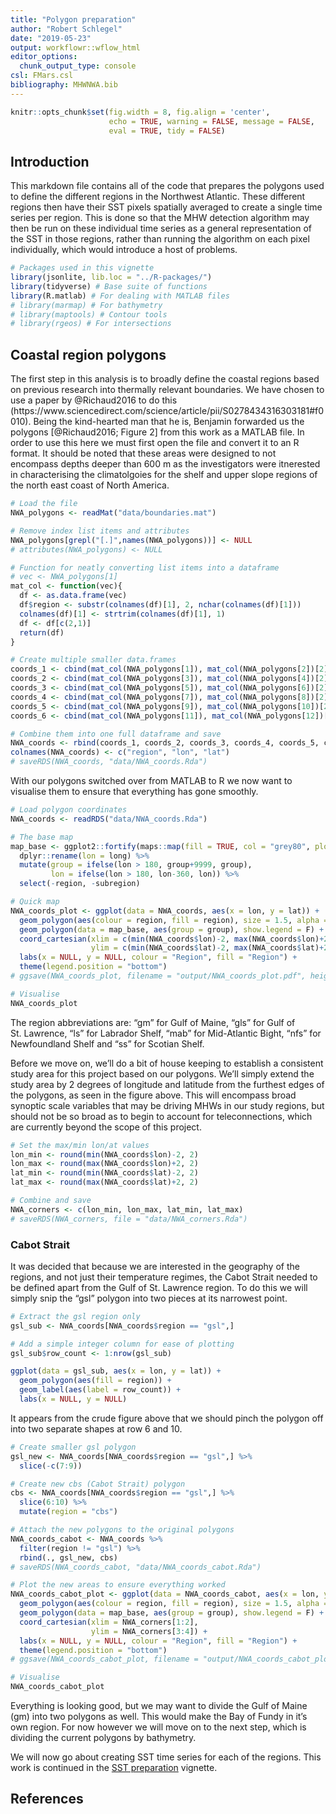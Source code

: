 ```yaml
---
title: "Polygon preparation"
author: "Robert Schlegel"
date: "2019-05-23"
output: workflowr::wflow_html
editor_options:
  chunk_output_type: console
csl: FMars.csl
bibliography: MHWNWA.bib
---
```


```r
knitr::opts_chunk$set(fig.width = 8, fig.align = 'center',
                      echo = TRUE, warning = FALSE, message = FALSE, 
                      eval = TRUE, tidy = FALSE)
```

## Introduction

This markdown file contains all of the code that prepares the polygons used to define the different regions in the Northwest Atlantic. These different regions then have their SST pixels spatially averaged to create a single time series per region. This is done so that the MHW detection algorithm may then be run on these individual time series as a general representation of the SST in those regions, rather than running the algorithm on each pixel individually, which would introduce a host of problems.

```r
# Packages used in this vignette
library(jsonlite, lib.loc = "../R-packages/")
library(tidyverse) # Base suite of functions
library(R.matlab) # For dealing with MATLAB files
# library(marmap) # For bathymetry
# library(maptools) # Contour tools
# library(rgeos) # For intersections
```

## Coastal region polygons

The first step in this analysis is to broadly define the coastal regions based on previous research into thermally relevant boundaries. We have chosen to use a paper by @Richaud2016 to do this (https://www.sciencedirect.com/science/article/pii/S0278434316303181#f0010). Being the kind-hearted man that he is, Benjamin forwarded us the polygons [@Richaud2016; Figure 2] from this work as a MATLAB file. In order to use this here we must first open the file and convert it to an R format. It should be noted that these areas were designed to not encompass depths deeper than 600 m as the investigators were itnerested in characterising the climatolgoies for the shelf and upper slope regions of the north east coast of North America.

```r
# Load the file
NWA_polygons <- readMat("data/boundaries.mat")

# Remove index list items and attributes
NWA_polygons[grepl("[.]",names(NWA_polygons))] <- NULL
# attributes(NWA_polygons) <- NULL

# Function for neatly converting list items into a dataframe
# vec <- NWA_polygons[1]
mat_col <- function(vec){
  df <- as.data.frame(vec)
  df$region <- substr(colnames(df)[1], 2, nchar(colnames(df)[1]))
  colnames(df)[1] <- strtrim(colnames(df)[1], 1)
  df <- df[c(2,1)]
  return(df)
}

# Create multiple smaller data.frames
coords_1 <- cbind(mat_col(NWA_polygons[1]), mat_col(NWA_polygons[2])[2])
coords_2 <- cbind(mat_col(NWA_polygons[3]), mat_col(NWA_polygons[4])[2])
coords_3 <- cbind(mat_col(NWA_polygons[5]), mat_col(NWA_polygons[6])[2])
coords_4 <- cbind(mat_col(NWA_polygons[7]), mat_col(NWA_polygons[8])[2])
coords_5 <- cbind(mat_col(NWA_polygons[9]), mat_col(NWA_polygons[10])[2])
coords_6 <- cbind(mat_col(NWA_polygons[11]), mat_col(NWA_polygons[12])[2])

# Combine them into one full dataframe and save
NWA_coords <- rbind(coords_1, coords_2, coords_3, coords_4, coords_5, coords_6)
colnames(NWA_coords) <- c("region", "lon", "lat")
# saveRDS(NWA_coords, "data/NWA_coords.Rda")
```

With our polygons switched over from MATLAB to R we now want to visualise them to ensure that everything has gone smoothly.

```r
# Load polygon coordinates
NWA_coords <- readRDS("data/NWA_coords.Rda")

# The base map
map_base <- ggplot2::fortify(maps::map(fill = TRUE, col = "grey80", plot = FALSE)) %>%
  dplyr::rename(lon = long) %>%
  mutate(group = ifelse(lon > 180, group+9999, group),
         lon = ifelse(lon > 180, lon-360, lon)) %>% 
  select(-region, -subregion)

# Quick map
NWA_coords_plot <- ggplot(data = NWA_coords, aes(x = lon, y = lat)) +
  geom_polygon(aes(colour = region, fill = region), size = 1.5, alpha = 0.2) +
  geom_polygon(data = map_base, aes(group = group), show.legend = F) +
  coord_cartesian(xlim = c(min(NWA_coords$lon)-2, max(NWA_coords$lon)+2),
                  ylim = c(min(NWA_coords$lat)-2, max(NWA_coords$lat)+2)) +
  labs(x = NULL, y = NULL, colour = "Region", fill = "Region") +
  theme(legend.position = "bottom")
# ggsave(NWA_coords_plot, filename = "output/NWA_coords_plot.pdf", height = 5, width = 6)

# Visualise
NWA_coords_plot
```

The region abbreviations are: "gm" for Gulf of Maine, "gls" for Gulf of St. Lawrence, "ls" for Labrador Shelf, "mab" for Mid-Atlantic Bight, "nfs" for Newfoundland Shelf and "ss" for Scotian Shelf.

Before we move on, we'll do a bit of house keeping to establish a consistent study area for this project based on our polygons. We'll simply extend the study area by 2 degrees of longitude and latitude from the furthest edges of the polygons, as seen in the figure above. This will encompass broad synoptic scale variables that may be driving MHWs in our study regions, but should not be so broad as to begin to account for teleconnections, which are currently beyond the scope of this project.

```r
# Set the max/min lon/at values
lon_min <- round(min(NWA_coords$lon)-2, 2)
lon_max <- round(max(NWA_coords$lon)+2, 2)
lat_min <- round(min(NWA_coords$lat)-2, 2)
lat_max <- round(max(NWA_coords$lat)+2, 2)

# Combine and save
NWA_corners <- c(lon_min, lon_max, lat_min, lat_max)
# saveRDS(NWA_corners, file = "data/NWA_corners.Rda")
```

### Cabot Strait

It was decided that because we are interested in the geography of the regions, and not just their temperature regimes, the Cabot Strait needed to be defined apart from the Gulf of St. Lawrence region. To do this we will simply snip the "gsl" polygon into two pieces at its narrowest point.

```r
# Extract the gsl region only
gsl_sub <- NWA_coords[NWA_coords$region == "gsl",]

# Add a simple integer column for ease of plotting
gsl_sub$row_count <- 1:nrow(gsl_sub)

ggplot(data = gsl_sub, aes(x = lon, y = lat)) +
  geom_polygon(aes(fill = region)) +
  geom_label(aes(label = row_count)) +
  labs(x = NULL, y = NULL)
```

It appears from the crude figure above that we should pinch the polygon off into two separate shapes at row 6 and 10.

```r
# Create smaller gsl polygon
gsl_new <- NWA_coords[NWA_coords$region == "gsl",] %>% 
  slice(-c(7:9))

# Create new cbs (Cabot Strait) polygon
cbs <- NWA_coords[NWA_coords$region == "gsl",] %>% 
  slice(6:10) %>% 
  mutate(region = "cbs")

# Attach the new polygons to the original polygons
NWA_coords_cabot <- NWA_coords %>% 
  filter(region != "gsl") %>% 
  rbind(., gsl_new, cbs)
# saveRDS(NWA_coords_cabot, "data/NWA_coords_cabot.Rda")

# Plot the new areas to ensure everything worked
NWA_coords_cabot_plot <- ggplot(data = NWA_coords_cabot, aes(x = lon, y = lat)) +
  geom_polygon(aes(colour = region, fill = region), size = 1.5, alpha = 0.2) +
  geom_polygon(data = map_base, aes(group = group), show.legend = F) +
  coord_cartesian(xlim = NWA_corners[1:2],
                  ylim = NWA_corners[3:4]) +
  labs(x = NULL, y = NULL, colour = "Region", fill = "Region") +
  theme(legend.position = "bottom")
# ggsave(NWA_coords_cabot_plot, filename = "output/NWA_coords_cabot_plot.pdf", height = 5, width = 6)

# Visualise
NWA_coords_cabot_plot
```

Everything is looking good, but we may want to divide the Gulf of Maine (gm) into two polygons as well. This would make the Bay of Fundy in it's own region. For now however we will move on to the next step, which is dividing the current polygons by bathymetry.

<!-- ## Bathymetry polygons -->

<!-- These regions are an excellent start, but because the aim of this research project is to determine the primary drivers of MHWs in the Northwest Atlantic we want to subset the regions not only by their thermal characteristics, but also by their geophysical characteristics, which in this instance is most immediately available as bathymetry. The rationale for this is that surface forcing as a driver of anomalously warm seawater is likely to be more prevalent in shallow waters than in shelf waters or deeper. To this end we will divide the regions into three sub-regions each: 0 -- 50 m depth, 51 -- 200 m depth, 201+ m depth.  -->
<!-- <!-- Unless otherwise specified we will not be looking at waters further than the continental shelf. This is because the usefulness of this work will largely be constrained by it's applications to coastal ecosystems and fisheries. Therefore we are less interested in understanding the drivers of synoptic scale and greater open ocean events. -->


<!-- ### Downloading data -->

<!-- Before we can divide up our polygons by bathymetry, we must first download said bathymetry data. We will use here the NOAA data as it is (to my knowledge) the most convenient bathymetry data available directly through R. -->

<!-- ```{r bathy-download, eval=FALSE} -->
<!-- # Donwload NOAA bathy data at highest available resolution -->
<!-- NWA_bathy_hires <- as.xyz(getNOAA.bathy(lon1 = NWA_corners[1]+9, lon2 = NWA_corners[2]-9, -->
<!--                                         lat1 = NWA_corners[3]+9, lat2 = NWA_corners[4]-9, resolution = 1)) -->
<!-- colnames(NWA_bathy_hires) <- c("lon", "lat", "depth") -->
<!-- NWA_bathy_hires <- NWA_bathy_hires %>%  -->
<!--   filter(depth <= 0) %>%  -->
<!--   mutate(lon = round(lon, 4), -->
<!--          lat = round(lat, 4)) -->
<!-- # saveRDS(NWA_bathy_hires, file = "data/NWA_bathy_hires.Rda") -->

<!-- # Donwload NOAA bathy data at a courser resolution -->
<!-- NWA_bathy_lowres <- as.xyz(getNOAA.bathy(lon1 = NWA_corners[1]+9, lon2 = NWA_corners[2]-9, -->
<!--                                          lat1 = NWA_corners[3]+9, lat2 = NWA_corners[4]-9, resolution = 6)) -->
<!-- colnames(NWA_bathy_lowres) <- c("lon", "lat", "depth") -->
<!-- NWA_bathy_lowres <- NWA_bathy_lowres %>%  -->
<!--   filter(depth <= 0) %>%  -->
<!--   mutate(lon = round(lon, 4), -->
<!--          lat = round(lat, 4)) -->
<!-- # saveRDS(NWA_bathy_lowres, file = "data/NWA_bathy_lowres.Rda") -->
<!-- ``` -->

<!-- With our high res bathymetry data downloaded we will now go about finding the 50 and 200 metre isobaths. These lines will be used to define the edges of our sub-regions. The naming conventions we will use will be -->

<!-- ```{r isobath-hires-plot} -->
<!-- # Load hires bathymetry data -->
<!-- NWA_bathy_hires <- readRDS("data/NWA_bathy_hires.Rda") -->

<!-- # Plot to see what we've got -->
<!-- bathy_hires_plot <- ggplot(NWA_coords_cabot, aes(x = lon, y = lat)) + -->
<!--   geom_polygon(data = map_base, aes(group = group), show.legend = F) + -->
<!--   geom_polygon(aes(group = region, fill = region, colour = region), alpha = 0.2) + -->
<!--   geom_contour(data = NWA_bathy_hires, aes(z = depth), -->
<!--                breaks = c(-50),  size = c(0.3),  colour = "grey70") + -->
<!--     geom_contour(data = NWA_bathy_hires, aes(z = depth), -->
<!--                breaks = c(-200),  size = c(0.3),  colour = "grey30") + -->
<!--   coord_cartesian(xlim = NWA_corners[1:2], -->
<!--                   ylim = NWA_corners[3:4]) + -->
<!--   labs(x = NULL, y = NULL) -->

<!-- # Visualise -->
<!-- bathy_hires_plot -->
<!-- ``` -->

<!-- The resolution on the figure above is fantastic, but perhaps a bit more than what we need as the desire is to create functional polygons for dividing our regions. The level of detail present in the figure above will likely lead to issues later on. Let's look at the lowres bathymetry data and see if that works better. -->

<!-- ```{r isobath-lowres-plot} -->
<!-- # Load hires bathymetry data -->
<!-- NWA_bathy_lowres <- readRDS("data/NWA_bathy_lowres.Rda") -->

<!-- # Plot to see what we've got -->
<!-- bathy_lowres_plot <- ggplot(NWA_coords_cabot, aes(x = lon, y = lat)) + -->
<!--   geom_polygon(data = map_base, aes(group = group), show.legend = F) + -->
<!--   geom_polygon(aes(group = region, fill = region, colour = region), alpha = 0.2) + -->
<!--   geom_contour(data = NWA_bathy_lowres, aes(z = depth), -->
<!--                breaks = c(-50),  size = c(0.3),  colour = "grey70") + -->
<!--   geom_contour(data = NWA_bathy_lowres, aes(z = depth), -->
<!--                breaks = c(-200),  size = c(0.3),  colour = "grey30") + -->
<!--   coord_cartesian(xlim = NWA_corners[1:2], -->
<!--                   ylim = NWA_corners[3:4]) + -->
<!--   labs(x = NULL, y = NULL) -->

<!-- # Visualise -->
<!-- bathy_lowres_plot -->
<!-- ``` -->

<!-- The above plot shows the NOAA bathymetry data downloaded with a resolution of 6. I tried these data at all resolutions from 2 -- 8 and visually this looks to be the best balance between removing unnecessary convolutions without loosing the broader features. -->

<!-- ### Isobath contour based polygons -->

<!-- With a decent resolution picked out for our bathymetry data we now nee to create polygons from the desired isobaths. These will then be used as custom bounding boxes with which we will filter and combine the SST pixels for the next vignette. -->

<!-- ```{r isobath-1} -->
<!-- # Spread bathy dataframe to matrix to play nice with shapefiles -->
<!-- NWA_bathy_matrix <- NWA_bathy_lowres %>%  -->
<!--   mutate(depth = round(depth, -1)) %>%  -->
<!--   reshape2::acast( lon~lat, value.var = "depth") -->

<!-- # Generate contours -->
<!-- cont <- contourLines(x = as.numeric(row.names(NWA_bathy_matrix)), y = as.numeric(colnames(NWA_bathy_matrix)),  -->
<!--                      z = NWA_bathy_matrix, levels = c(-50, -200)) -->
<!-- cont_lines <- ContourLines2SLDF(cont, proj4string = CRS("+proj=longlat +datum=WGS84")) # create SpatialLines DF -->

<!-- # Have a look -->
<!-- plot(cont_lines) -->
<!-- ``` -->

<!-- With the isobath contours now convert to a `spatial` class object we will need to do the same for our study area polygons so they can play nice with one another. -->

<!-- ```{r isobath-2} -->
<!-- # First convert the dataframe of different areas to a list -->
<!-- poly_list <- split(NWA_coords_cabot, NWA_coords_cabot$region) -->

<!-- # We then only want lon/lat in the list, not the names -->
<!-- poly_list <- lapply(poly_list, function(x) { x["region"] <- NULL; x }) -->

<!-- # Convert coords to polygon type -->
<!-- poly_poly <- sapply(poly_list, Polygon) -->

<!-- # Add id variables back in -->
<!-- poly_poly <- lapply(seq_along(poly_poly), function(i) Polygons(list(poly_poly[[i]]),  -->
<!--                                             ID = names(poly_list)[i])) -->

<!-- # Create SpatialPolygons object -->
<!-- spatial_poly <- SpatialPolygons(poly_poly, proj4string = CRS("+proj=longlat +datum=WGS84")) -->

<!-- # Clip the contour lines to the study area polygons -->
<!-- spatial_poly_lines <- gIntersection(cont_lines, spatial_poly) # clip the contours to subarea0 -->

<!-- # Visualise -->
<!-- plot(spatial_poly) -->
<!-- lines(spatial_poly_lines) -->
<!-- ``` -->

<!-- After going through all of this shape file nonsense it dawned on me that I could much more easily just have used the bathymetry data already present in the NAPA model and then clumped the SST pixels based on which of the depth categories they fall within. -->

We will now go about creating SST time series for each of the regions. This work is continued in the [SST preparation](https://robwschlegel.github.io/MHWNWA/sst-prep.html) vignette.

## References
